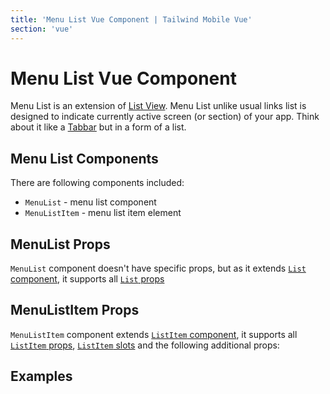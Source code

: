 ```yaml
---
title: 'Menu List Vue Component | Tailwind Mobile Vue'
section: 'vue'
---
```



# Menu List Vue Component

Menu List is an extension of [List View](/vue/list). Menu List unlike usual links list is designed to indicate currently active screen (or section) of your app. Think about it like a [Tabbar](/vue/tabbar) but in a form of a list.

## Menu List Components

There are following components included:

- `MenuList` - menu list component
- `MenuListItem` - menu list item element

## MenuList Props

`MenuList` component doesn't have specific props, but as it extends [`List` component](/vue/list), it supports all [`List` props](/vue/list#list-props)

## MenuListItem Props

`MenuListItem` component extends [`ListItem` component](/vue/list-item), it supports all [`ListItem` props](/vue/list-item#listitem-props), [`ListItem` slots](/vue/list-item#listitem-slots) and the following additional props:

<MenuListItemProps />

## Examples

<MenuListExample />
